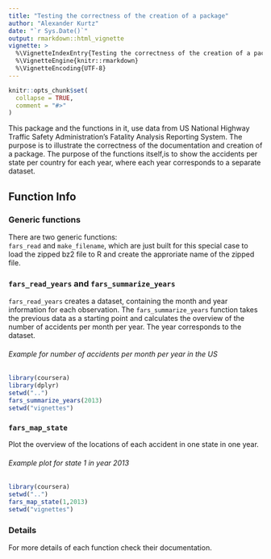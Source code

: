 ```yaml
---
title: "Testing the correctness of the creation of a package"
author: "Alexander Kurtz"
date: "`r Sys.Date()`"
output: rmarkdown::html_vignette
vignette: >
  %\VignetteIndexEntry{Testing the correctness of the creation of a package}
  %\VignetteEngine{knitr::rmarkdown}
  %\VignetteEncoding{UTF-8}
---
```


```r
knitr::opts_chunk$set(
  collapse = TRUE,
  comment = "#>"
)
```

This package and the functions in it, use data from US National Highway Traffic 
Safety Administration's Fatality Analysis Reporting System. The purpose is to 
illustrate the correctness of the documentation and creation of a package.
The purpose of the functions itself,is to show the accidents per state per 
country for each year, where each year corresponds to a separate dataset.

## Function Info

### Generic functions

There are two generic functions:  
`fars_read` and `make_filename`, which are just built for this special case to
load the zipped bz2 file to R and create the approriate name of the zipped file.

### `fars_read_years` and `fars_summarize_years`
`fars_read_years` creates a dataset, containing the month and year information 
for each observation. The `fars_summarize_years` function takes the previous data 
as a starting point and calculates the overview of the number of accidents per 
month per year. The year corresponds to the dataset.

###### Example for number of accidents per month per year in the US

```r
library(coursera)
library(dplyr)
setwd("..")
fars_summarize_years(2013)
setwd("vignettes")
```

### `fars_map_state`
Plot the overview of the locations of each accident in one state in one year.

###### Example plot for state 1 in year 2013

```r
library(coursera)
setwd("..")
fars_map_state(1,2013)
setwd("vignettes")
```

### Details
For more details of each function check their documentation.
